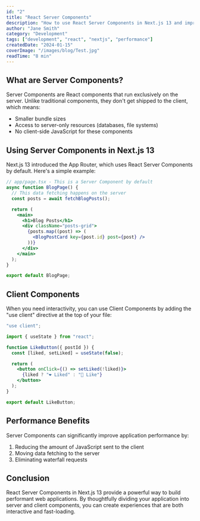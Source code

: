 ```yaml
---
id: "2"
title: "React Server Components"
description: "How to use React Server Components in Next.js 13 and improve performance"
author: "Jane Smith"
category: "Development"
tags: ["development", "react", "nextjs", "performance"]
createdDate: "2024-01-15"
coverImage: "/images/blog/Test.jpg"
readTime: "8 min"
---
```


## What are Server Components?

Server Components are React components that run exclusively on the server. Unlike traditional components, they don't get shipped to the client, which means:

- Smaller bundle sizes
- Access to server-only resources (databases, file systems)
- No client-side JavaScript for these components

## Using Server Components in Next.js 13

Next.js 13 introduced the App Router, which uses React Server Components by default. Here's a simple example:

```jsx
// app/page.tsx - This is a Server Component by default
async function BlogPage() {
  // This data fetching happens on the server
  const posts = await fetchBlogPosts();

  return (
    <main>
      <h1>Blog Posts</h1>
      <div className="posts-grid">
        {posts.map((post) => (
          <BlogPostCard key={post.id} post={post} />
        ))}
      </div>
    </main>
  );
}

export default BlogPage;
```

## Client Components

When you need interactivity, you can use Client Components by adding the "use client" directive at the top of your file:

```jsx
"use client";

import { useState } from "react";

function LikeButton({ postId }) {
  const [liked, setLiked] = useState(false);

  return (
    <button onClick={() => setLiked(!liked)}>
      {liked ? "❤️ Liked" : "🤍 Like"}
    </button>
  );
}

export default LikeButton;
```

## Performance Benefits

Server Components can significantly improve application performance by:

1. Reducing the amount of JavaScript sent to the client
2. Moving data fetching to the server
3. Eliminating waterfall requests

## Conclusion

React Server Components in Next.js 13 provide a powerful way to build performant web applications. By thoughtfully dividing your application into server and client components, you can create experiences that are both interactive and fast-loading.
